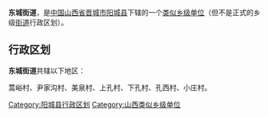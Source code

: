 {{中国乡级行政区
| 行政区全称 = 东城街道 (阳城县)
| 景观照片文件名 =
| 景观照片描述 =
| 汉语拼音 =
| 通用拼音 =
| 注音符號 =
| 其它标音类型1 =
| 其它标音1 =
| 其它标音类型2 =
| 其它标音2 =
| 其它语言类型1 =
| 其它语言地名1 =
| 其它语言类型2 =
| 其它语言地名2 =
| 上级行政区 = [[山西省|山西省]][[晋城市|晋城市]][[阳城县|阳城县]]
| 行政区类别 = [[乡镇|乡镇]]
| 行政区划代码 =
| 地理坐标 =
| 总面积 =
| 户籍人口 =
| 户籍人口年份 =
| 常住人口 =
| 常住人口年份 =
| 人口密度 =
| 行政区划 =
| 官方网站 =
| 政府驻地 =
| 邮政编码 =
| 毗邻行政区 =
| 位置图文件名 =
| 位置图描述 =
}}
'''东城街道'''，是[[中华人民共和国|中国]][[山西省|山西省]][[晋城市|晋城市]][[阳城县|阳城县]]下辖的一个[[类似乡级单位|类似乡级单位]]（但不是正式的乡级[[街道_(行政区划)|街道]]行政区划）。

== 行政区划 ==
'''东城街道'''共辖以下地区：

蒿峪村、尹家沟村、美泉村、上孔村、下孔村、孔西村、小庄村。

{{阳城县行政区划}}
{{山西行政区划小作品}}

[[Category:阳城县行政区划|Category:阳城县行政区划]]
[[Category:山西类似乡级单位|Category:山西类似乡级单位]]